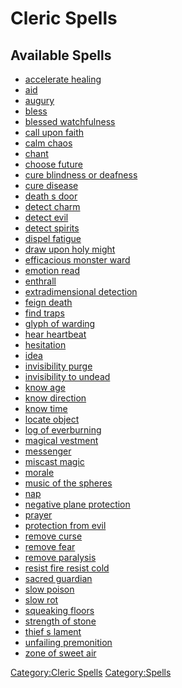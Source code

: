 = Cleric Spells =

== Available Spells ==

* [[Spells:cleric:accelerate_healing|accelerate healing]]
* [[Spells:cleric:aid|aid]]
* [[Spells:cleric:augury|augury]]
* [[Spells:cleric:bless|bless]]
* [[Spells:cleric:blessed_watchfulness|blessed watchfulness]]
* [[Spells:cleric:call_upon_faith|call upon faith]]
* [[Spells:cleric:calm_chaos|calm chaos]]
* [[Spells:cleric:chant|chant]]
* [[Spells:cleric:choose_future|choose future]]
* [[Spells:cleric:cure_blindness_or_deafness|cure blindness or deafness]]
* [[Spells:cleric:cure_disease|cure disease]]
* [[Spells:cleric:death_s_door|death s door]]
* [[Spells:cleric:detect_charm|detect charm]]
* [[Spells:cleric:detect_evil|detect evil]]
* [[Spells:cleric:detect_spirits|detect spirits]]
* [[Spells:cleric:dispel_fatigue|dispel fatigue]]
* [[Spells:cleric:draw_upon_holy_might|draw upon holy might]]
* [[Spells:cleric:efficacious_monster_ward|efficacious monster ward]]
* [[Spells:cleric:emotion_read|emotion read]]
* [[Spells:cleric:enthrall|enthrall]]
* [[Spells:cleric:extradimensional_detection|extradimensional detection]]
* [[Spells:cleric:feign_death|feign death]]
* [[Spells:cleric:find_traps|find traps]]
* [[Spells:cleric:glyph_of_warding|glyph of warding]]
* [[Spells:cleric:hear_heartbeat|hear heartbeat]]
* [[Spells:cleric:hesitation|hesitation]]
* [[Spells:cleric:idea|idea]]
* [[Spells:cleric:invisibility_purge|invisibility purge]]
* [[Spells:cleric:invisibility_to_undead|invisibility to undead]]
* [[Spells:cleric:know_age|know age]]
* [[Spells:cleric:know_direction|know direction]]
* [[Spells:cleric:know_time|know time]]
* [[Spells:cleric:locate_object|locate object]]
* [[Spells:cleric:log_of_everburning|log of everburning]]
* [[Spells:cleric:magical_vestment|magical vestment]]
* [[Spells:cleric:messenger|messenger]]
* [[Spells:cleric:miscast_magic|miscast magic]]
* [[Spells:cleric:morale|morale]]
* [[Spells:cleric:music_of_the_spheres|music of the spheres]]
* [[Spells:cleric:nap|nap]]
* [[Spells:cleric:negative_plane_protection|negative plane protection]]
* [[Spells:cleric:prayer|prayer]]
* [[Spells:cleric:protection_from_evil|protection from evil]]
* [[Spells:cleric:remove_curse|remove curse]]
* [[Spells:cleric:remove_fear|remove fear]]
* [[Spells:cleric:remove_paralysis|remove paralysis]]
* [[Spells:cleric:resist_fire_resist_cold|resist fire resist cold]]
* [[Spells:cleric:sacred_guardian|sacred guardian]]
* [[Spells:cleric:slow_poison|slow poison]]
* [[Spells:cleric:slow_rot|slow rot]]
* [[Spells:cleric:squeaking_floors|squeaking floors]]
* [[Spells:cleric:strength_of_stone|strength of stone]]
* [[Spells:cleric:thief_s_lament|thief s lament]]
* [[Spells:cleric:unfailing_premonition|unfailing premonition]]
* [[Spells:cleric:zone_of_sweet_air|zone of sweet air]]

[[Category:Cleric Spells]]
[[Category:Spells]]
